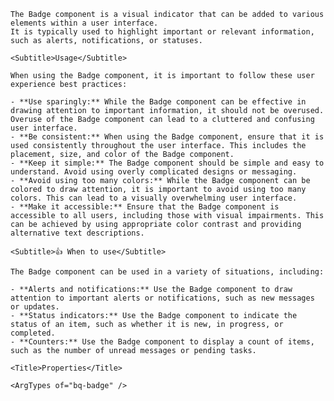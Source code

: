 
<div className="flex min-h-[100vh] w-full justify-center bg-bg-primary pt-xl" data-theme="light">
  <div className="container mx-auto px-l font-outfit text-m text-text-primary" >
    <Title>Badge</Title>

    The Badge component is a visual indicator that can be added to various elements within a user interface.
    It is typically used to highlight important or relevant information, such as alerts, notifications, or statuses.

    <Subtitle>Usage</Subtitle>

    When using the Badge component, it is important to follow these user experience best practices:

    - **Use sparingly:** While the Badge component can be effective in drawing attention to important information, it should not be overused. Overuse of the Badge component can lead to a cluttered and confusing user interface.
    - **Be consistent:** When using the Badge component, ensure that it is used consistently throughout the user interface. This includes the placement, size, and color of the Badge component.
    - **Keep it simple:** The Badge component should be simple and easy to understand. Avoid using overly complicated designs or messaging.
    - **Avoid using too many colors:** While the Badge component can be colored to draw attention, it is important to avoid using too many colors. This can lead to a visually overwhelming user interface.
    - **Make it accessible:** Ensure that the Badge component is accessible to all users, including those with visual impairments. This can be achieved by using appropriate color contrast and providing alternative text descriptions.

    <Subtitle>👍 When to use</Subtitle>

    The Badge component can be used in a variety of situations, including:

    - **Alerts and notifications:** Use the Badge component to draw attention to important alerts or notifications, such as new messages or updates.
    - **Status indicators:** Use the Badge component to indicate the status of an item, such as whether it is new, in progress, or completed.
    - **Counters:** Use the Badge component to display a count of items, such as the number of unread messages or pending tasks.

    <Title>Properties</Title>

    <ArgTypes of="bq-badge" />
  </div>
</div>
